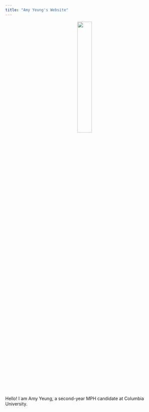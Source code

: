 ```yaml
---
title: "Amy Yeung's Website"
---
```



<p style="text-align:center;"><img src="images/headshot.jpg" style="width:30%"></p>


Hello! I am Amy Yeung, a second-year MPH candidate at Columbia University.




